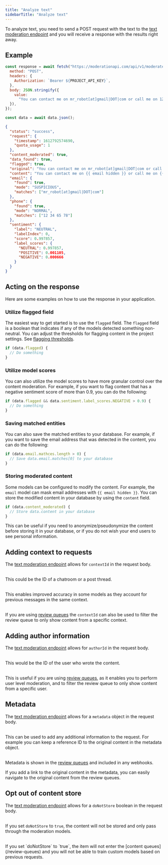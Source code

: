 ```yaml
---
title: "Analyze text"
sidebarTitle: "Analyze text"
---
```


To analyze text, you need to send a POST request with the text to the [text moderation endpoint](/api-reference) and you will receive a response with the results right away.

## Example

```javascript Node.js text analysis example
const response = await fetch("https://moderationapi.com/api/v1/moderate/text", {
  method: "POST",
  headers: {
    Authorization: `Bearer ${PROJECT_API_KEY}`,
  },
  body: JSON.stringify({
    value:
      "You can contact me on mr_robot[at]gmail|DOT|com or call me on 12 34 65 78",
  }),
});

const data = await data.json();
```

```json Response example
{
  "status": "success",
  "request": {
    "timestamp": 1612792574690,
    "quota_usage": 1
  },
  "content_moderated": true,
  "data_found": true,
  "flagged": true,
  "original": "You can contact me on mr_robot[at]gmail|DOT|com or call me on 12 34 65 78",
  "content": "You can contact me on {{ email hidden }} or call me on {{ number hidden }}",
  "email": {
    "found": true,
    "mode": "SUSPICIOUS",
    "matches": ["mr_robot[at]gmail|DOT|com"]
  },
  "phone": {
    "found": true,
    "mode": "NORMAL",
    "matches": ["12 34 65 78"]
  },
  "sentiment": {
    "label": "NEUTRAL",
    "labelIndex": 0,
    "score": 0.997857,
    "label_scores": {
      "NEUTRAL": 0.997857,
      "POSITIVE": 0.001105,
      "NEGATIVE": 0.000666
    }
  }
}
```

## Acting on the response

Here are some examples on how to use the response in your application.

### Utilize flagged field

The easiest way to get started is to use the `flagged` field. The `flagged` field is a boolean that indicates if any of the models detected something non-neutral. You can adjust the thresholds for flagging content in the project settings. See [flagging thresholds](/content-moderation/project-setup#flagging-thresholds).

```javascript
if (data.flagged) {
  // Do something
}
```

### Utilize model scores

You can also utilize the model scores to have more granular control over the content moderation. For example, if you want to flag content that has a negative sentiment score of more than 0.9, you can do the following:

```javascript
if (data.flagged && data.sentiment.label_scores.NEGATIVE > 0.9) {
  // Do something
}
```

### Saving matched entities

You can also save the matched entities to your database. For example, if you want to save the email address that was detected in the content, you can do the following:

```javascript
if (data.email.mathces.length > 0) {
  // Save data.email.matches[0] to your database
}
```

### Storing moderated content

Some models can be configured to modify the content. For example, the `email` model can mask email addresses with `{{ email hidden }}`. You can store the modified content in your database by using the `content` field.

```javascript
if (data.content_moderated) {
  // Store data.content in your database
}
```

This can be useful if you need to anonymize/pseudonymize the content before storing it in your database, or if you do not wish your end users to see personal information.

## Adding context to requests

The [text moderation endpoint](/api-reference) allows for `contextId` in the request body.<br></br>

This could be the ID of a chatroom or a post thread.<br></br>

This enables improved accuracy in some models as they account for previous messages in the same context.<br></br>

If you are using [review queues](/review-queues) the `contextId` can also be used to filter the review queue to only show content from a specific context.

## Adding author information

The [text moderation endpoint](/api-reference) allows for `authorId` in the request body. <br></br>

This would be the ID of the user who wrote the content. <br></br>

This is useful if you are using [review queues](/review-queues), as it enables you to perform user level moderation, and to filter the review queue to only show content from a specific user.

## Metadata

The [text moderation endpoint](/api-reference) allows for a `metadata` object in the request body. <br></br>

This can be used to add any additional information to the request. For example you can keep a reference ID to the original content in the metadata object. <br></br>

Metadata is shown in the [review queues](/review-queues) and included in any webhooks.

<Tip>
  If you add a link to the original content in the metadata, you can easily
  navigate to the original content from the review queues.
</Tip>

## Opt out of content store

The [text moderation endpoint](/api-reference) allows for a `doNotStore` boolean in the request body. <br></br>

If you set `doNotStore` to `true`, the content will not be stored and only pass through the moderation models. <br></br>

<Warning>
  If you set `doNotStore` to `true`, the item will not enter the [content
  queues](/review-queues) and you will not be able to train custom models based
  on previous requests.
</Warning>
